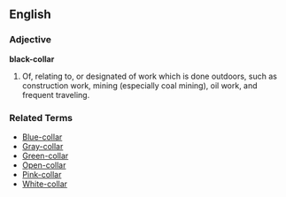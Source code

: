 ==English==

===Adjective===
'''black-collar'''

#Of, relating to, or designated of work which is done outdoors, such as construction work, mining (especially coal mining), oil work, and frequent traveling.

===Related Terms===
*[[Blue-collar]]
*[[Gray-collar]]
*[[Green-collar]]
*[[Open-collar]]
*[[Pink-collar]]
*[[White-collar]]